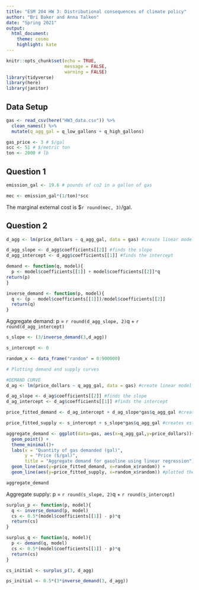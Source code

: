 ```yaml
---
title: "ESM 204 HW 3: Distributional consequences of climate policy"
author: "Bri Baker and Anna Talken"
date: "Spring 2021"
output:
  html_document:
    theme: cosmo
    highlight: kate
---
```


```r
knitr::opts_chunk$set(echo = TRUE, 
                      message = FALSE,
                      warning = FALSE)
library(tidyverse)
library(here)
library(janitor)
```

## Data Setup
```r
gas <- read_csv(here("HW3_data.csv")) %>% 
  clean_names() %>% 
  mutate(q_agg_gal = q_low_gallons + q_high_gallons)

gas_price <- 3 # $/gal
scc <- 51 # $/metric ton
ton <- 2000 # lb

```


## Question 1
```r
emission_gal <- 19.6 # pounds of co2 in a gallon of gas

mec <- emission_gal*(1/ton)*scc

```

The marginal external cost is $`r round(mec, 3)`/gal.


## Question 2

```r
d_agg <- lm(price_dollars ~ q_agg_gal, data = gas) #create linear model

d_agg_slope <- d_agg$coefficients[[2]] #finds the slope
d_agg_intercept <- d_agg$coefficients[[1]] #finds the intercept

demand <- function(q, model){
  p <- model$coefficients[[1]] + model$coefficients[[2]]*q
return(p)
}

inverse_demand <- function(p, model){
  q <- (p - model$coefficients[[1]])/model$coefficients[[2]]
  return(q)
}

```

Aggregate demand: p = `r round(d_agg_slope, 2)`q + `r round(d_agg_intercept)`

```r
s_slope <- (3/inverse_demand(3,d_agg))

s_intercept <- 0
```

```r
random_x <- data_frame("random" = 0:900000)
```

```r
# Plotting demand and supply curves

#DEMAND CURVE
d_ag <- lm(price_dollars ~ q_agg_gal, data = gas) #create linear model

d_ag_slope <- d_ag$coefficients[[2]] #finds the slope
d_ag_intercept <- d_ag$coefficients[[1]] #finds the intercept

price_fitted_demand <- d_ag_intercept + d_ag_slope*gas$q_agg_gal #creates estimated line for demand

price_fitted_supply <- s_intercept + s_slope*gas$q_agg_gal #creates estimated line for supply

aggregate_demand <- ggplot(data=gas, aes(x=q_agg_gal,y=price_dollars))+
  geom_point() +
  theme_minimal()+
  labs(x = "Quantity of gas demanded (gal)",
       y = "Price ($/gal)",
       title = "Aggregate demand for gasoline using linear regression") +
  geom_line(aes(y=price_fitted_demand, x=random_x$random)) +
  geom_line(aes(y=price_fitted_supply, x=random_x$random)) #plotted the fitted relationship on the graph

aggregate_demand

```

Aggregate supply: p = `r round(s_slope, 2)`q + `r round(s_intercept)`

```r

surplus_p <- function(p, model){
  q <- inverse_demand(p, model)
  cs <- 0.5*(model$coefficients[[1]] - p)*q
  return(cs)
}

surplus_q <- function(q, model){
  p <- demand(q, model)
  cs <- 0.5*(model$coefficients[[1]] - p)*q
  return(cs)
}

cs_initial <- surplus_p(3, d_agg)

ps_initial <- 0.5*(3*inverse_demand(3, d_agg))

```

